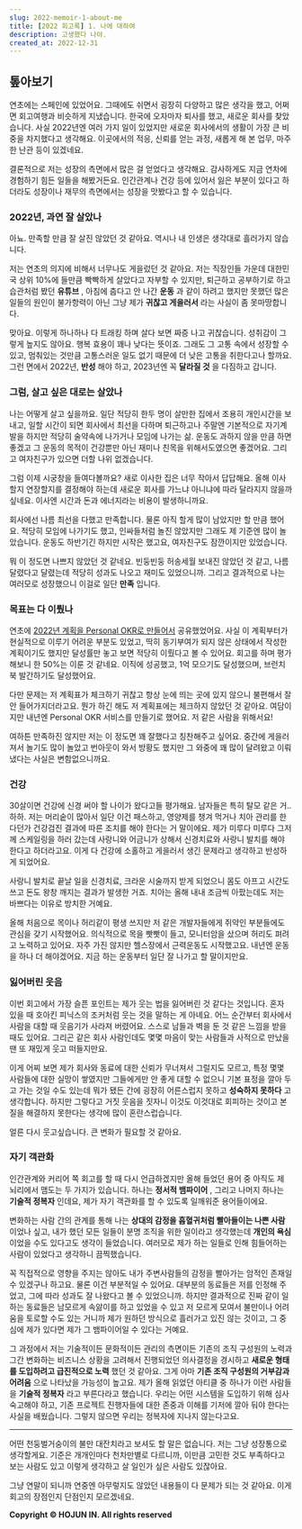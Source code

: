 ```yaml
---
slug: 2022-memoir-1-about-me
title: [2022 회고록] 1. 나에 대하여
description: 고생했다 나야.
created_at: 2022-12-31
---
```


## 톺아보기

연초에는 스페인에 있었어요. 그때에도 쉬면서 굉장히 다양하고 많은 생각을 했고, 어쩌면 회고여행과 비슷하게 지냈습니다. 한국에 오자마자
퇴사를 했고, 새로운 회사를 찾았습니다. 사실 2022년엔 여러 가지 일이 있었지만 새로운 회사에서의 생활이 가장 큰 비중을 차지했다고
생각해요. 이곳에서의 적응, 신뢰를 얻는 과정, 새롭게 해 본 업무, 마주한 난관 등이 있겠네요.

결론적으로 저는 성장의 측면에서 많은 걸 얻었다고 생각해요. 감사하게도 지금 연차에 경험하기 힘든 일들을 해봤거든요. 인간관계나 건강 등에
있어서 잃은 부분이 있다고 하더라도 성장이나 재무의 측면에서는 성장을 맛봤다고 할 수 있습니다.

### 2022년, 과연 잘 살았나

아뇨. 만족할 만큼 잘 살진 않았던 것 같아요. 역시나 내 인생은 생각대로 흘러가지 않습니다.

저는 연초의 의지에 비해서 너무나도 게을렀던 것 같아요. 저는 직장인들 가운데 대한민국 상위 10%에 들만큼 빡빡하게 살았다고 자부할 수
있지만, 퇴근하고 공부하기로 하고 습관처럼 봤던 **유튜브** , 아침에 춥다고 안 나간 **운동** 과 같이 하려고 했지만 못했던 많은
일들의 원인이 불가항력이 아닌 그냥 제가 **귀찮고 게을러서** 라는 사실이 좀 못마땅합니다.

맞아요. 이렇게 하나하나 다 트래킹 하며 살다 보면 짜증 나고 귀찮습니다. 성취감이 그렇게 높지도 않아요. 행복 효용이 꽤나 낮다는 뜻이죠.
그래도 그 고통 속에서 성장할 수 있고, 멈춰있는 것만큼 고통스러운 일도 없기 때문에 더 낮은 고통을 취한다고나 할까요. 그런 면에서
2022년, **반성** 해야 하고, 2023년엔 꼭 **달라질 것** 을 다짐하고 갑니다.

### 그럼, 살고 싶은 대로는 살았나

나는 어떻게 살고 싶을까요. 일단 적당히 한두 명이 살만한 집에서 조용히 개인시간을 보내고, 일할 시간이 되면 회사에서 최선을 다하며
퇴근하고나 주말엔 기본적으로 자기계발을 하지만 적당히 술약속에 나가거나 모임에 나가는 삶. 운동도 과하지 않을 만큼 하면 좋겠고 그 운동의
목적이 건강뿐만 아닌 재미나 친목을 위해서도였으면 좋겠어요. 그리고 여자친구가 있으면 더할 나위 없겠습니다.

그럼 이제 시궁창을 들여다볼까요? 새로 이사한 집은 너무 작아서 답답해요. 올해 이사할지 연장할지를 결정해야 하는데 새로운 회사를 가느냐
아니냐에 따라 달라지지 않을까 싶네요. 이사엔 시간과 돈과 에너지라는 비용이 발생하니까요.

회사에선 나름 최선을 다했고 만족합니다. 물론 아직 할게 많이 남았지만 할 만큼 했어요. 적당히 모임에 나가기도 했고, 인싸들처럼 놀진
않았지만 그래도 제 기준엔 많이 놀았습니다. 운동도 하반기긴 하지만 시작은 했고요, 여자친구도 잠깐이지만 있었습니다.

뭐 이 정도면 나쁘지 않았던 것 같네요. 빈둥빈둥 허송세월 보내진 않았던 것 같고, 나름 달렸다고 달렸는데 적당히 성과도 나오고 재미도
있었으니까. 그리고 결과적으로 나는 여러모로 성장했으니 이걸로 일단 **만족** 입니다.

### 목표는 다 이뤘나

연초에 [2022년 계획을 Personal OKR로 만들어서](https://brunch.co.kr/@dlsghwns/16) 공유했었어요.
사실 이 계획부터가 현실적으로 이루기 어려운 부분도 있었고, 딱히 동기부여가 되지 않은 상태에서 작성한 계획이기도 했지만 달성률만 놓고 보면
적당히 이뤘다고 볼 수 있어요. 회고를 하며 평가해보니 한 50%는 이룬 것 같네요. 이직에 성공했고, 1억 모으기도 달성했으며, 브런치 북
발간하기도 달성했어요.

다만 문제는 저 계획표가 체크하기 귀찮고 항상 눈에 띄는 곳에 있지 않으니 불편해서 잘 안 들어가지더라고요. 뭔가 하긴 해도 저 계획표에는
체크하지 않았던 것 같아요. 여담이지만 내년엔 Personal OKR 서비스를 만들기로 했어요. 저 같은 사람을 위해서요!

여하튼 만족하진 않지만 저는 이 정도면 꽤 잘했다고 칭찬해주고 싶어요. 중간에 게을러져서 놀기도 많이 놀았고 번아웃이 와서 방황도 했지만 그
와중에 꽤 많이 달려왔고 이뤄냈다는 사실은 변함없으니까요.

### 건강

30살이면 건강에 신경 써야 할 나이가 왔다고들 평가해요. 남자들은 특히 탈모 같은 거.. 하하. 저는 머리숱이 많아서 일단 이건 패스하고,
영양제를 챙겨 먹거나 치아 관리를 한다던가 건강검진 결과에 따른 조치를 해야 한다는 거 말이에요. 제가 미루다 미루다 그저께 스케일링을 하러
갔는데 사랑니와 어금니가 상해서 신경치료와 사랑니 발치를 해야 한다고 하더라고요. 이게 다 건강에 소홀하고 게을러서 생긴 문제라고 생각하고
반성하게 되었어요.

사랑니 발치로 끝날 일을 신경치료, 크라운 시술까지 받게 되었으니 몸도 아프고 시간도 쓰고 돈도 왕창 깨지는 결과가 발생한 거죠. 치아는
올해 내내 조금씩 아팠는데도 저는 바쁘다는 이유로 방치한 거예요.

올해 처음으로 목이나 허리같이 평생 쓰지만 저 같은 개발자들에게 쥐약인 부분들에도 관심을 갖기 시작했어요. 의식적으로 목을 빳빳이 들고,
모니터암을 샀으며 허리도 펴려고 노력하고 있어요. 자주 가진 않지만 헬스장에서 근력운동도 시작했고요. 내년엔 운동을 하나 더 해야겠어요.
지금 하는 운동부터 일단 잘 나가고 할 말이지만요.

### 잃어버린 웃음

이번 회고에서 가장 슬픈 포인트는 제가 웃는 법을 잃어버린 것 같다는 것입니다. 혼자 있을 때 호아킨 피닉스의 조커처럼 웃는 것을 말하는 게
아녜요. 어느 순간부터 회사에서 사람을 대할 때 웃음기가 사라져 버렸어요. 스스로 남들과 벽을 둔 것 같은 느낌을 받을 때도 있어요. 그리곤
같은 회사 사람인데도 몇몇 마음이 맞는 사람들과 사적으로 만났을 땐 또 재밌게 웃고 떠들지만요.

이게 어찌 보면 제가 회사와 동료에 대한 신뢰가 무너져서 그럴지도 모르고, 특정 몇몇 사람들에 대한 실망이 쌓였지만 그들에게만 안 좋게 대할
수 없으니 기본 표정을 깔아 두고 가는 것일 수도 있는데 뭐가 됐든 간에 굉장히 어른스럽지 못하고 **성숙하지 못하다** 고 생각합니다.
하지만 그렇다고 거짓 웃음을 짓자니 이것도 이것대로 회피하는 것이고 본질을 해결하지 못한다는 생각에 많이 혼란스럽습니다.

얼른 다시 웃고싶습니다. 큰 변화가 필요할 것 같아요.

### 자기 객관화

인간관계와 커리어 쪽 회고를 할 때 다시 언급하겠지만 올해 들었던 용어 중 아직도 제 뇌리에서 맴도는 두 가지가 있습니다. 하나는 **정서적
뱀파이어** , 그리고 나머지 하나는 **기술적 정복자** 인데요, 제가 자기 객관화를 할 수 있도록 일깨워준 용어들이에요.

변화하는 사람 간의 관계를 통해 나는 **상대의 감정을 흡혈귀처럼 빨아들이는 나쁜 사람** 이었나 싶고, 내가 했던 모든 일들이 분명 조직을
위한 일이라고 생각했는데 **개인의 욕심** 이었을 수도 있다고도 생각이 들었습니다. 여러모로 제가 하는 일들로 인해 힘들어하는 사람이
있었다고 생각하니 끔찍했습니다.

꼭 직접적으로 영향을 주지는 않아도 내가 주변사람들의 감정을 빨아가는 암적인 존재일 수 있겠구나 하고요. 물론 이건 부분적일 수 있어요.
대부분의 동료들은 저를 인정해 주었고, 그에 따라 성과도 잘 나왔다고 볼 수 있었으니까. 하지만 결과적으로 진짜 같이 일하는 동료들은
남모르게 속앓이를 하고 있었을 수 있고 저 모르게 모여서 불만이나 어려움을 토로할 수도 있는 거니까 제가 원하던 방식으로 흘러가고 있진 않는
것이고, 그 중심에 제가 있다면 제가 그 뱀파이어일 수 있다는 거예요.

그 과정에서 저는 기술적이든 문화적이든 관리의 측면이든 기존의 조직 구성원의 노력과 그간 변화하는 비즈니스 상황을 고려해서 진행되었던
의사결정을 경시하고 **새로운 형태를 도입하려고 급진적으로 노력** 했던 것 같아요. 그게 아마 **기존 조직 구성원의 거부감과 어려움**
으로 나타났을 가능성이 높고요. 제가 올해 읽었던 아티클 중 하나가 이런 사람들을 **기술적 정복자** 라고 부른다라고 했습니다. 우리는
어떤 시스템을 도입하기 위해 심사숙고해야 하고, 기존 프로젝트 진행자들에 대한 존중과 이해를 기저에 깔아 둬야 한다는 사실을 배웠습니다.
그렇지 않으면 우리는 정복자에 지나지 않는다고요.

---

어떤 천둥벌거숭이의 불만 대잔치라고 보셔도 할 말은 없습니다. 저는 그냥 성장통으로 생각할게요. 기준은 개개인마다 천차만별로 다르니까,
이만큼 고민한 것도 부족하다고 보는 사람도 있고 이렇게 생각하고 살 일인가 싶은 사람도 있잖아요.

그냥 연말이 되니까 연중엔 아무렇지도 않았던 내용들이 다 문제가 되는 것 같아요. 이게 회고의 장점인지 단점인지 모르겠네요.

**Copyright © HOJUN IN. All rights reserved**
